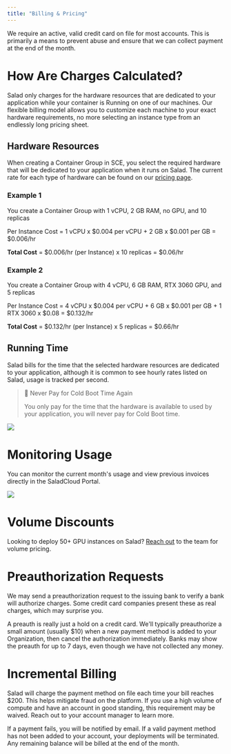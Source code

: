 ```yaml
---
title: "Billing & Pricing"
---
```


We require an active, valid credit card on file for most accounts. This is primarily a means to prevent abuse and ensure that we can collect payment at the end of the month.

# How Are Charges Calculated?

Salad only charges for the hardware resources that are dedicated to your application while your container is Running on one of our machines. Our flexible billing model allows you to customize each machine to your exact hardware requirements, no more selecting an instance type from an endlessly long pricing sheet.

## Hardware Resources

When creating a Container Group in SCE, you select the required hardware that will be dedicated to your application when it runs on Salad. The current rate for each type of hardware can be found on our [pricing page](https://salad.com/pricing).

### Example 1

You create a Container Group with 1 vCPU, 2 GB RAM, no GPU, and 10 replicas

Per Instance Cost = 1 vCPU x $0.004 per vCPU + 2 GB x $0.001 per GB = $0.006/hr

**Total Cost** = $0.006/hr (per Instance) x 10 replicas = $0.06/hr

### Example 2

You create a Container Group with 4 vCPU, 6 GB RAM, RTX 3060 GPU, and 5 replicas

Per Instance Cost = 4 vCPU x $0.004 per vCPU + 6 GB x $0.001 per GB + 1 RTX 3060 x $0.08 = $0.132/hr

**Total Cost** = $0.132/hr (per Instance) x 5 replicas = $0.66/hr

## Running Time

Salad bills for the time that the selected hardware resources are dedicated to your application, although it is common to see hourly rates listed on Salad, usage is tracked per second.

> 🎉 Never Pay for Cold Boot Time Again
>
> You only pay for the time that the hardware is available to used by your application, you will never pay for Cold Boot time.

<img src="https://files.readme.io/d45653c-image.png" />

# Monitoring Usage

You can monitor the current month's usage and view previous invoices directly in the SaladCloud Portal.

![](https://files.readme.io/845f079-image.png)

# Volume Discounts

Looking to deploy 50+ GPU instances on Salad? [Reach out](mailto:cloud@salad.com) to the team for volume pricing.

# Preauthorization Requests

We may send a preauthorization request to the issuing bank to verify a bank will authorize charges. Some credit card companies present these as real charges, which may surprise you.

A preauth is really just a hold on a credit card. We'll typically preauthorize a small amount (usually $10) when a new payment method is added to your Organization, then cancel the authorization immediately. Banks may show the preauth for up to 7 days, even though we have not collected any money.

# Incremental Billing

Salad will charge the payment method on file each time your bill reaches $200. This helps mitigate fraud on the platform. If you use a high volume of compute and have an account in good standing, this requirement may be waived. Reach out to your account manager to learn more.

If a payment fails, you will be notified by email. If a valid payment method has not been added to your account, your deployments will be terminated. Any remaining balance will be billed at the end of the month.
